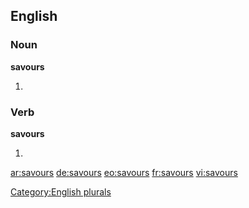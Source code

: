 ==English==

===Noun===
'''savours'''

# {{plural of|savour}}

===Verb===
'''savours'''

# {{en-third-person singular of|savour}}

[[Category:English plurals]]

[[ar:savours]]
[[de:savours]]
[[eo:savours]]
[[fr:savours]]
[[vi:savours]]